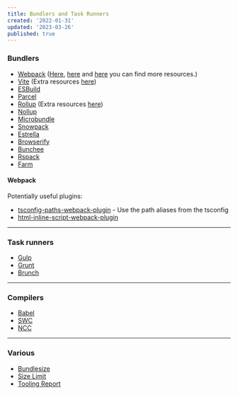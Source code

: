 ```yaml
---
title: Bundlers and Task Runners
created: '2022-01-31'
updated: '2023-03-26'
published: true
---
```


### Bundlers

-   [Webpack](https://webpack.js.org/)
    ([Here](https://webpack.js.org/awesome-webpack/), [here](https://github.com/iamakulov/awesome-webpack-perf)
    and [here](https://github.com/webpack-contrib) you can find more resources.)
-   [Vite](https://vitejs.dev/) (Extra resources [here](https://github.com/vitejs/awesome-vite))
-   [ESBuild](https://esbuild.github.io/)
-   [Parcel](https://parceljs.org/)
-   [Rollup](https://rollupjs.org/guide/en/) (Extra resources [here](https://github.com/rollup/awesome))
-   [Nollup](https://github.com/PepsRyuu/nollup)
-   [Microbundle](https://github.com/developit/microbundle)
-   [Snowpack](https://www.snowpack.dev/)
-   [Estrella](https://github.com/rsms/estrella)
-   [Browserify](https://browserify.org/)
-   [Bunchee](https://github.com/huozhi/bunchee)
-   [Rspack](https://github.com/web-infra-dev/rspack)
-   [Farm](https://github.com/farm-fe/farm)

#### Webpack

Potentially useful plugins:

-   [tsconfig-paths-webpack-plugin](https://github.com/dividab/tsconfig-paths-webpack-plugin) - Use the path aliases from the tsconfig
-   [html-inline-script-webpack-plugin](https://github.com/icelam/html-inline-script-webpack-plugin)

---

### Task runners

-   [Gulp](https://gulpjs.com/)
-   [Grunt](https://gruntjs.com/)
-   [Brunch](https://brunch.io/)

---

### Compilers

-   [Babel](https://babeljs.io/)
-   [SWC](https://github.com/swc-project/swc)
-   [NCC](https://github.com/vercel/ncc)

---

### Various

-   [Bundlesize](https://github.com/siddharthkp/bundlesize)
-   [Size Limit](https://github.com/ai/size-limit)
-   [Tooling Report](https://bundlers.tooling.report/)
